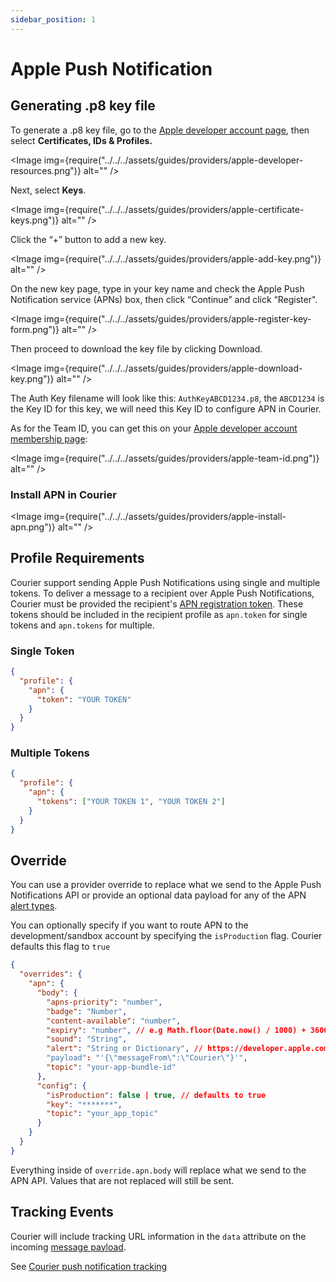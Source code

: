 ```yaml
---
sidebar_position: 1
---
```



# Apple Push Notification

## Generating .p8 key file

To generate a .p8 key file, go to the [Apple developer account page](https://developer.apple.com/account/), then select **Certificates, IDs & Profiles.**

<Image img={require("../../../assets/guides/providers/apple-developer-resources.png")} alt="" />

Next, select **Keys**.

<Image img={require("../../../assets/guides/providers/apple-certificate-keys.png")} alt="" />

Click the “+” button to add a new key.

<Image img={require("../../../assets/guides/providers/apple-add-key.png")} alt="" />

On the new key page, type in your key name and check the Apple Push Notification service (APNs) box, then click “Continue” and click “Register".

<Image img={require("../../../assets/guides/providers/apple-register-key-form.png")} alt="" />

Then proceed to download the key file by clicking Download.

<Image img={require("../../../assets/guides/providers/apple-download-key.png")} alt="" />

The Auth Key filename will look like this: `AuthKeyABCD1234.p8`, the `ABCD1234` is the Key ID for this key, we will need this Key ID to configure APN in Courier.

As for the Team ID, you can get this on your [Apple developer account membership page](https://developer.apple.com/account/#/membership):

<Image img={require("../../../assets/guides/providers/apple-team-id.png")} alt="" />

### Install APN in Courier

<Image img={require("../../../assets/guides/providers/apple-install-apn.png")} alt="" />

## Profile Requirements

Courier support sending Apple Push Notifications using single and multiple tokens. To deliver a message to a recipient over Apple Push Notifications, Courier must be provided the recipient's [APN registration token](https://developer.apple.com/documentation/usernotifications/registering_your_app_with_apns). These tokens should be included in the recipient profile as `apn.token` for single tokens and `apn.tokens` for multiple.

### Single Token

```json title=JSON
{
  "profile": {
    "apn": {
      "token": "YOUR TOKEN"
    }
  }
}
```

### Multiple Tokens

```json title=JSON
{
  "profile": {
    "apn": {
      "tokens": ["YOUR TOKEN 1", "YOUR TOKEN 2"]
    }
  }
}
```

## Override

You can use a provider override to replace what we send to the Apple Push Notifications API or provide an optional data payload for any of the APN [alert types](https://developer.apple.com/library/archive/documentation/NetworkingInternet/Conceptual/RemoteNotificationsPG/PayloadKeyReference.html#//apple_ref/doc/uid/TP40008194-CH17-SW5).

You can optionally specify if you want to route APN to the development/sandbox account by specifying the `isProduction` flag. Courier defaults this flag to `true`

```json title=JSON
{
  "overrides": {
    "apn": {
      "body": {
      	"apns-priority": "number",
        "badge": "Number",
        "content-available": "number",
        "expiry": "number", // e.g Math.floor(Date.now() / 1000) + 3600 Expires 1 hour from now.
        "sound": "String",
        "alert": "String or Dictionary", // https://developer.apple.com/library/archive/documentation/NetworkingInternet/Conceptual/RemoteNotificationsPG/PayloadKeyReference.html#//apple_ref/doc/uid/TP40008194-CH17-SW5
        "payload": "'{\"messageFrom\":\"Courier\"}'",
        "topic": "your-app-bundle-id"
      },
      "config": {
        "isProduction": false | true, // defaults to true
        "key": "*******",
        "topic": "your_app_topic"
      }
    }
  }
}
```

Everything inside of `override.apn.body` will replace what we send to the APN API. Values that are not replaced will still be sent.

## Tracking Events

Courier will include tracking URL information in the `data` attribute on the incoming [message payload](https://developer.apple.com/documentation/usernotifications/setting_up_a_remote_notification_server/sending_notification_requests_to_apns/).

See [Courier push notification tracking](../push#tracking)
